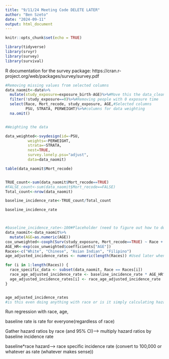 ```yaml
---
title: "9/11/24 Meeting Code DELETE LATER"
author: "Ben Szeto"
date: "2024-09-11"
output: html_document
---
```


```r
knitr::opts_chunk$set(echo = TRUE)
```


```r

library(tidyverse)
library(srvyr)
library(survey)
library(survival)
```
R documentation for the survey package: https://cran.r-project.org/web/packages/survey/survey.pdf

```r
#Removing missing values from selected columns
data_naomit<-data%>%
  mutate(study_exposure=exposure_birth-AGE)%>%#Move this the data_clean RMD eventually
  filter(!study_exposure==0)%>%#Removing people with 0 exposure time
  select(Race, Mort_recode, study_exposure, AGE,#Selected columns
         PSU, STRATA, PERWEIGHT)%>%#columns for data weighting
  na.omit()


#Weighting the data

data_weighted<-svydesign(id=~PSU,
          weights=~PERWEIGHT,
          strata=~STRATA,
          nest=TRUE,
          survey.lonely.psu="adjust",
          data=data_naomit)

```


```r

table(data_naomit$Mort_recode)


TRUE_count<-sum(data_naomit$Mort_recode==TRUE)
#FALSE_count<-sum(data_naomit$Mort_recode==FALSE)
Total_count<-nrow(data_naomit)

baseline_incidence_rate<-TRUE_count/Total_count

baseline_incidence_rate



#baseline_incidence_rate<-100#Placeholder (need to figure out how to do with weighted regression)
data_naomit<-data_naomit%>%
  mutate(AGE=as.numeric(AGE))
cox_unweighted<-coxph(Surv(study_exposure, Mort_recode==TRUE) ~ Race + AGE, data = data_naomit)
AGE_HR<-exp(cox_unweighted$coefficients["AGE"])
Races<-c("White", "Chinese", "Asian Indian", "Filipino")
age_adjusted_incidence_rates <- numeric(length(Races)) #Used later when references i

for (i in 1:length(Races)) {
  race_specific_data <- subset(data_naomit, Race == Races[i])
  race_age_adjusted_incidence_rate <- baseline_incidence_rate * AGE_HR^mean(race_specific_data$AGE - mean(data_naomit$AGE))
  age_adjusted_incidence_rates[i] <- race_age_adjusted_incidence_rate
}


age_adjusted_incidence_rates
#is this even doing anything with race or is it simply calculating hazard ratios by considering differences in age?
```



Run regression with race, age, 


baseline rate is rate for everyone(regardless of race)


Gather hazard ratios by race (and 95% CI)--> multiply hazard ratios by baseline incidence rate

baseline*race hazard--> race specific incidence rate (convert to 100,000 or whatever as rate (whatever makes sense))